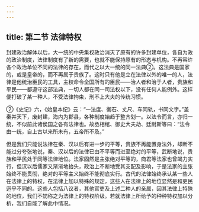 ```yaml
---
---
---
```

title: 第二节 法律特权
---



封建政治解体以后，大一统的中央集权政治消灭了原有的许多封建单位，各自为政的政治制度，法律制度有了新的需要，也就不能保持原有的形态与机构。不再容许各个政治单位不同的法律的存在，而代之以大一统的同一法典②。这法典是国家的，或是皇帝的，而不再属于贵族了。这时只有他是立在法律以外的唯一的人，法律是他统治臣民的工具，主权命令全国所有的臣民——治人者和治于人者，贵族和平民——都遵守这部法典，一切人都在同一司法权以下，没有任何人能例外。这样便打破了某一种人，不受法律拘束，刑不上大夫的传统习惯。

②《史记》六，《始皇本纪》云：“一法度、衡石、丈尺、车同轨，书同文字。”盖秦并天下，废封建，海内为郡县，各种制度始趋于整齐划一。以法令而言，亦归一统，不似前此诸侯国之各有法律也。故丞相绾、御史大夫劫、廷尉斯等曰：“法令由一统，自上古以来所未有，五帝所不及。”

但是我们只能说法律在秦、汉以后有进一步的平等，贵族不再能置身法外，却断不能过分夸张地说，秦、汉以后的法律已由不平等而进至绝对的平等，武断地说，贵族和平民处于同等法律地位。法家固然是主张绝对平等的，商君等法家也曾竭力实行，但汉以后儒家又渐渐地抬头，政治上不断地受其支配及影响，于是法家的主张始终不能贯彻，绝对的平等主义始终不能彻底实行。古代的法律始终承认某一些人在法律上的特权，在法律上加以特殊的规定，这些人在法律上的地位显然是和吏民迥乎不同的。这些人包括八议者，其他官吏及上述二种人的亲属，因其法律上特殊的地位，我们不妨称之为法律上的特权阶级。若就法律上所给予的种种特权加以分析，我们自能了解此中情况。